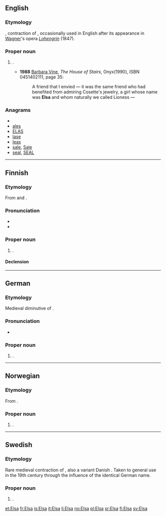 {{also|elsa}}
==English==

===Etymology===
{{etyl|de}} {{term|Elsa|lang=de}}, contraction of {{term|Elisabeth|lang=de}}, occasionally used in English after its appearance in [[Wagner]]'s opera ''[[Lohengrin]]'' (1847).

===Proper noun===
{{en-proper noun}}

# {{given name|female|from=Hebrew}}.
#* '''1988''' [[w:Ruth Rendell|Barbara Vine]], ''The House of Stairs'', Onyx(1990), ISBN 0451402111, page 35:
#*: A friend that I envied — it was the same friend who had benefited from admiring Cosette's jewelry, a girl whose name was '''Elsa''' and whom naturally we called Lioness —  

===Anagrams===
* {{alphagram|aels}}
* [[ales#English|ales]]
* [[ELAS#English|ELAS]]
* [[lase#English|lase]]
* [[leas#English|leas]]
* [[sale#English|sale]], [[Sale#English|Sale]]
* [[seal#English|seal]], [[SEAL#English|SEAL]]


----

==Finnish==

===Etymology===
From {{etyl|sv|fi}} and {{etyl|de|fi}} {{term|Elsa|lang=de}}.

===Pronunciation===
* {{IPA|lang=fi|[ˈelsɑ]}}
* {{hyphenation|El|sa}}

===Proper noun===
{{infl|fi|proper noun}}

# {{given name|female|lang=fi}}.

====Declension====
{{fi-decl-kala|Els}}

----

==German==

===Etymology===
Medieval diminutive of {{term|Elisabeth|lang=de}}.

===Pronunciation===
* {{IPA|/ˈʔɛlza/|lang=de}}

===Proper noun===
{{infl|de|proper noun}}

# {{given name|female|lang=de}}. 

----

==Norwegian==

===Etymology===
From {{term|Elisabet|lang=no}}.

===Proper noun===
{{infl|no|proper noun}}

# {{given name|female|lang=no}}. 

----

==Swedish==

===Etymology===
Rare medieval contraction of {{term|Elisabet|lang=sv}}, also a variant Danish {{term|Else|lang=da}}. Taken to general use in the 19th century through the influence of the identical German name.

===Proper noun===
{{infl|sv|proper noun}}

# {{given name|female|lang=sv}}.

[[et:Elsa]]
[[fr:Elsa]]
[[is:Elsa]]
[[it:Elsa]]
[[li:Elsa]]
[[no:Elsa]]
[[pl:Elsa]]
[[sr:Elsa]]
[[fi:Elsa]]
[[sv:Elsa]]
